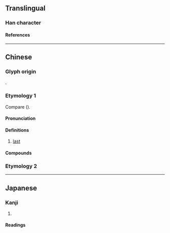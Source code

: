 {{character info/new}}
==Translingual==

===Han character===
{{Han char|rn=39|rad=子|as=14|sn=17|four=15417|canj=NDLMT|ids=⿰子盡}}

====References====
{{Han ref|kx=0281.030|dkj=07043|dj=0551.040|hdz=21020.040|uh=5B7B}}

----

==Chinese==

===Glyph origin===
{{Han compound|子|盡|ls=ic|t1=son|t2=end; finish}}.

===Etymology 1===
{{zh-forms|s=𡥧|alt=𡦌}}
Compare {{cog|za|byai||tip; end}} ({{zh-ref|Ouyang, 2004}}).

====Pronunciation====
{{zh-pron
|m=nái,lái
|c=laai1
|cat=a
}}

====Definitions====
{{zh-hanzi}}

# {{lb|zh|Cantonese}} [[last]]

====Compounds====
{{zh-der|孻尾|孻仔|孻女|孻叔|孻仔拉心肝|阿孻}}

===Etymology 2===
{{zh-see|倈|v|{{q|Hakka}} son}}

----

==Japanese==

===Kanji===
{{ja-kanji|grade=|rs=子14}}

# {{rfdef|ja|sort=子14}}

====Readings====
{{ja-readings
|on=だい, ない
|kun=
}}